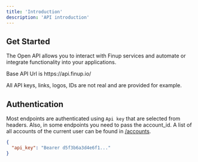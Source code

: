 ```yaml
---
title: 'Introduction'
description: 'API introduction'
---
```

## Get Started

The Open API allows you to interact with Finup services and automate or integrate functionality into your applications.

<Info>
    Base API Url is https://api.finup.io/
</Info>

<Warning>All API keys, links, logos, IDs are not real and are provided for example.</Warning>

## Authentication

Most endpoints are authenticated using `Api key` that are selected from headers.
Also, in some endpoints you need to pass the account_id. A list of all accounts of the current user can be found in [/accounts](/open-api/account/get-all-accounts-by-supportadmin).

```json
{
  "api_key": "Bearer d5f3b6a3d4e6f1..."
}
```
